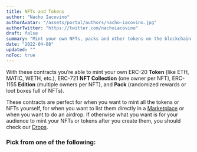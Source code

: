 ```yaml
---
title: NFTs and Tokens
author: "Nacho Iacovino"
authorAvatar: "/assets/portal/authors/nacho-iacovino.jpg"
authorTwitter: "https://twitter.com/nachoiacovino"
draft: false
summary: "Mint your own NFTs, packs and other tokens on the blockchain using thirdweb. Easily deploy ERC-721, ERC-1155 and ERC-20s." 
date: "2022-04-08"
updated: ""
noToc: true
---
```


With these contracts you’re able to mint your own ERC-20 **Token** (like ETH, MATIC, WETH, etc.), ERC-721 **NFT Collection** (one owner per NFT), ERC-1155 **Edition** (multiple owners per NFT), and **Pack** (randomized rewards or loot boxes full of NFTs). 
 
These contracts are perfect for when you want to mint all the tokens or NFTs yourself, for when you want to list them directly in a [Marketplace](/contracts/marketplace) or when you want to do an airdrop. If otherwise what you want is for your audience to mint your NFTs or tokens after you create them, you should check our [Drops](/contracts/drops).

### Pick from one of the following:

<br />

<SimpleGrid columns="2" gap="5">
  <MdxLinkCard
    title="NFT Collection"
    subtitle="A collection of one-of-one NFTs"
    contractType="nft-collection"
  />
  <MdxLinkCard
    title="Edition"
    subtitle="A collection of N-of-one NFTs"
    contractType="edition"
  />
  <MdxLinkCard
    title="Token"
    subtitle="Your own ERC20 token"
    contractType="token"
  />
  <MdxLinkCard
    title="Pack"
    subtitle="Randomized rewards (loot boxes)"
    contractType="pack"
  />
</SimpleGrid>

